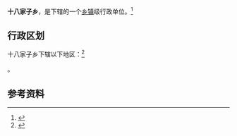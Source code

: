 {{中国乡级行政区|21/12/24/205/000}}

'''十八家子乡'''，是{{PRC admin/fullname|21/12/24/205/000|3}}下辖的一个[[乡镇|乡镇]]级行政单位。<ref>{{PRC admin/ref sgc|{{PRC admin/parent|21/12/24/205/000}}}}</ref>

== 行政区划 ==

十八家子乡下辖以下地区：<ref>{{PRC admin/ref sgc|21/12/24/205/000}}</ref>

{{PRC admin/children|21/12/24/205/000}}。

== 参考资料 ==

{{reflist}}

{{行政区划小作品}}
{{PRC admin/navcat|21/12/24/205/000}}